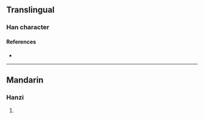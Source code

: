 {{character info/new}}
==Translingual==

===Han character===
{{Han char|rn=86|rad=火|as=13|sn=17|four=94827|canj=FTWB|ids=⿰火萬}}

====References====
* {{Han ref|kx=0684.280|dkj=19466|hdz=32240.080|uh=71E4|ud=29156|bh=ED60|bd=60768}}

----

==Mandarin==

===Hanzi===
{{cmn-hanzi|pin=[[tài]] ([[tai4]])|wg=t'ai<sup>4</sup>}}

# {{rfdef|cmn|sort=火13}}